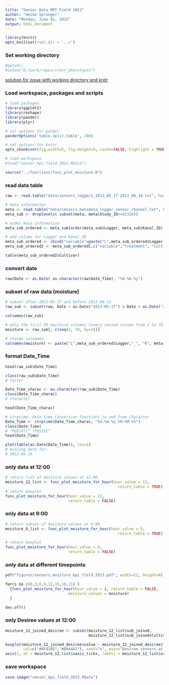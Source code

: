 ```yaml
---
title: "Sensor Data MPI Field 2013"
author: "Heike Sprenger"
date: "Monday, June 01, 2015"
output: html_document
---
```



```r
library(knitr)
opts_knit$set(root.dir = '../')
```


### Set working directory  
```r
#getwd()
#setwd("D:/work/repos/trost_phenotypes")
```


[solution for issue with working directory and knitr](https://github.com/yihui/knitr/issues/277)

### Load workspace, packages and scripts
```r
# load packages
library(ggplot2)
library(reshape)
library(pander)
library(plyr)

# set options for pander
panderOptions('table.split.table', 200)

# set options for knitr
opts_chunk$set(fig.width=5, fig.height=5, cache=FALSE, highlight = TRUE, fig.show="asis")

# load workspace
#load("sensor_mpi_field_2013.RData")

source("../functions/func_plot_moisture.R")
```


### read data table
```r
raw <- read.table("data/sensors_logger1_2013_05_17-2013_08_14.txt", header=T, fill=T)

# meta information
meta <- read.table("data/sensors_metadata_logger_sensor_channel.txt", header=T)
meta_sub <- droplevels( subset(meta, meta$Study_ID==62326))

# order meta information
meta_sub_ordered <- meta_sub[order(meta_sub$Logger, meta_sub$Kanal_ID),]

# add column for Logger and Kanal ID
meta_sub_ordered <- cbind("variable"=paste("L",meta_sub_ordered$Logger,"_", "K", meta_sub_ordered$Kanal_ID, sep=""), meta_sub_ordered)
meta_sub_ordered2 <- meta_sub_ordered[,c("variable","Treatment", "Cultivar")]

table(meta_sub_ordered2$Cultivar)
```


### convert date
```r
raw$Date <- as.Date( as.character(raw$Date_Time), "%d.%m.%y")
```


### subset of raw data (moisture)
```r
# subset after 2013-05-17 and before 2013-08-14
raw_sub <- subset(raw, Date > as.Date("2013-05-17") & Date < as.Date("2013-08-14") )

colnames(raw_sub)

# only the first 39 moisture columns (every second column from 2 to 78)
moisture <- raw_sub[, c(seq(2, 78, by=2))]

# change colnames
colnames(moisture) <- paste("L",meta_sub_ordered$Logger,"_", "K", meta_sub_ordered$Kanal_ID, sep="")
```


### format Date_Time
```r
head(raw_sub$Date_Time)

class(raw_sub$Date_Time)
# factor

Date_Time_charac <- as.character(raw_sub$Date_Time)
class(Date_Time_charac)
# character

head(Date_Time_charac)

# strptime: Date-time Conversion Functions to and from Character
Date_Time <- strptime(Date_Time_charac, "%d.%m.%y_%H:%M:%S")
class(Date_Time)
# "POSIXlt" "POSIXt"
head(Date_Time)

plot(table(as.Date(Date_Time)), las=2)
# missing data for:
# 2013-06-16
```


### only data at 12:00
```r

# return list of moisture values at 12:00
moisture_12_list <- func_plot_moisture_for_hour(hour_value = 12, 
                                                  return_table = TRUE)
# return boxplot
func_plot_moisture_for_hour(hour_value = 12, 
                            return_table = FALSE)
```


### only data at 9:00
```r

# return subset of moisture values at 9:00
moisture_9_list <- func_plot_moisture_for_hour(hour_value = 9, 
                                                  return_table = TRUE)

# return boxplot
func_plot_moisture_for_hour(hour_value = 9, 
                            return_table = FALSE)
```


### only data at different timepoints
```r
pdf("figures/sensors_moisture_mpi_field_2013.pdf", width=12, height=8)

for(i in c(0,3,6,9,12,15,18,21) )
  {func_plot_moisture_for_hour(hour_value = i, return_table = FALSE,
                            moisture_values = moisture)
  }

dev.off()
```


### only Desiree values at 12:00
```r
moisture_12_joined_desiree <- subset(moisture_12_list$sub_joined, 
                                     moisture_12_list$sub_joined$Cultivar=="Desiree")

boxplot(moisture_12_joined_desiree$value ~ moisture_12_joined_desiree$Treatment * moisture_12_joined_desiree$Date,  
        col=c("#4F81BD","#B94441"), xaxt="n", main="Desiree sensors at 12:00", ylim=c(0,600))
axis(1, at = moisture_12_list$xaxis_ticks, labels = moisture_12_list$xaxis_labels, las=2, cex.axis=0.8)
```


### save workspace
```r
save.image("sensor_mpi_field_2013.RData")
```

